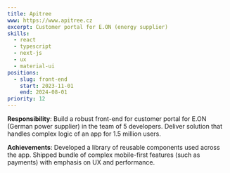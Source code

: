 ```yaml
---
title: Apitree
www: https://www.apitree.cz
excerpt: Customer portal for E.ON (energy supplier)
skills:
  - react
  - typescript
  - next-js
  - ux
  - material-ui
positions:
  - slug: front-end
    start: 2023-11-01
    end: 2024-08-01
priority: 12
---
```


**Responsibility**: Build a robust front-end for customer portal for E.ON (German power supplier) in the team of 5 developers. Deliver solution that handles complex logic of an app for 1.5 million users.

**Achievements**: Developed a library of reusable components used across the app. Shipped bundle of complex mobile-first features (such as payments) with emphasis on UX and performance.
